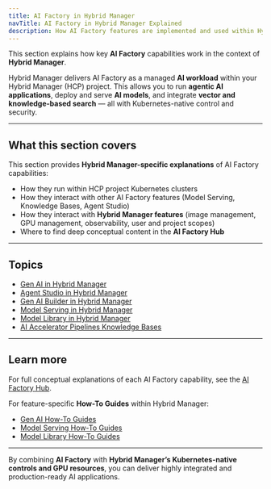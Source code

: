 ```yaml
---
title: AI Factory in Hybrid Manager
navTitle: AI Factory in Hybrid Manager Explained
description: How AI Factory features are implemented and used within Hybrid Manager, with links to deep conceptual content and Hybrid Manager-specific guidance.
---
```


This section explains how key **AI Factory** capabilities work in the context of **Hybrid Manager**.

Hybrid Manager delivers AI Factory as a managed **AI workload** within your Hybrid Manager (HCP) project.
This allows you to run **agentic AI applications**, deploy and serve **AI models**, and integrate **vector and knowledge-based search** — all with Kubernetes-native control and security.

* * *

## What this section covers

This section provides **Hybrid Manager-specific explanations** of AI Factory capabilities:

-   How they run within HCP project Kubernetes clusters
-   How they interact with other AI Factory features (Model Serving, Knowledge Bases, Agent Studio)
-   How they interact with **Hybrid Manager features** (image management, GPU management, observability, user and project scopes)
-   Where to find deep conceptual content in the **AI Factory Hub**

* * *

## Topics

-   [Gen AI in Hybrid Manager](/edb-postgres-ai/latest/ai-factory/gen-ai/)
-   [Agent Studio in Hybrid Manager](/edb-postgres-ai/latest/ai-factory/gen-ai/agent-studio/)
-   [Gen AI Builder in Hybrid Manager](/edb-postgres-ai/latest/ai-factory/gen-ai/builder/)
-   [Model Serving in Hybrid Manager](/edb-postgres-ai/latest/ai-factory/model/serving/)
-   [Model Library in Hybrid Manager](/edb-postgres-ai/latest/ai-factory/model/library/)
-   [AI Accelerator Pipelines Knowledge Bases](/edb-postgres-ai/latest/ai-factory/pipeline/knowledge_base/)

* * *

## Learn more

For full conceptual explanations of each AI Factory capability, see the [AI Factory Hub](/edb-postgres-ai/latest/ai-factory/learn/explained/).

For feature-specific **How-To Guides** within Hybrid Manager:

-   [Gen AI How-To Guides](/edb-postgres-ai/latest/ai-factory/learn/how-to/gen-ai/)
-   [Model Serving How-To Guides](/edb-postgres-ai/latest/ai-factory/learn/how-to/model-serving/)
-   [Model Library How-To Guides](/edb-postgres-ai/latest/ai-factory/learn/how-to/model-library/)

* * *

By combining **AI Factory** with **Hybrid Manager’s Kubernetes-native controls and GPU resources**, you can deliver highly integrated and production-ready AI applications.

